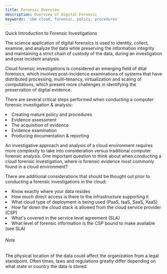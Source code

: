 ```yaml
---
title: Forensic Overview
description: Overview of Digital Forensic
keywords: 'ibm cloud, forensic, policy, procedures'
---
```


<PageDescription>

Quick Introduction to Forensic Investigations

</PageDescription>


The science application of digital forensics is used to identity, collect, examine, and analyze the data while preserving the information integrity and maintaining a strict chain of custody of the data, during an investigation and post incident analysis. 

Cloud forensic investigations is considered an emerging field of dital forensics, which involves post-incidence examinations of systems that have distributed processing, multi-tenancy, virtualization and scaling of computations, which present more challenges in identifying the preservation of digital evidence.

There are several critical steps performed when conducting a computer forensic investigation & analysis:<li>Creating mature policy and procedures</li><li>Evidence assessment</li><li>The acquisition of evidence</li><li>Evidence examination</li><li>Producing documentation & reporting</li> 

An investigative approach and analysis of a cloud environment requires more complexity to take into consideration versus traditional computer forensic analysis. One important question to think about when conducting a cloud forensic investigation, where is forensic evidence most commonly found in a cloud environment?

There are additional considerations that should be thought out prior to conducting a forensic investigations in the cloud: <li>Know exactly where your data resides</li><li>How much direct access is there to the infrastructure supporting it</li><li>What cloud type of deployment is being used (PaaS, IaaS, SaaS, XaaS)</li><li>How far down the cloud stack is allowed from the cloud service provider (CSP)</li> <li>What's covered in the service level agreement (SLA)</li><li>What level of forensic information is the CSP bound to make available (see SLA)</li>

<InlineNotification>

###### Note

The physical location of the data could affect the organization from a legal standpoint. Often times, laws and regulations greatly differ depending on what state or country the data is stored.

</InlineNotification>